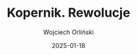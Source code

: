 ---
title: "Kopernik. Rewolucje"
author: "Wojciech Orliński"
published: true
status: "listening"
date: "2025-01-18"
bookType: "audiobook"
tag: "Science"
cover: "/books/kopernik-rewolucje.jpg"
---